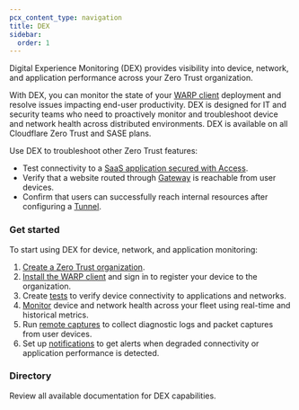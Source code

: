 ```yaml
---
pcx_content_type: navigation
title: DEX
sidebar:
  order: 1
---
```



Digital Experience Monitoring (DEX) provides visibility into device, network, and application performance across your Zero Trust organization.

With DEX, you can monitor the state of your [WARP client](/cloudflare-one/connections/connect-devices/warp/) deployment and resolve issues impacting end-user productivity. DEX is designed for IT and security teams who need to proactively monitor and troubleshoot device and network health across distributed environments. DEX is available on all Cloudflare Zero Trust and SASE plans.

Use DEX to troubleshoot other Zero Trust features:

- Test connectivity to a [SaaS application secured with Access](/cloudflare-one/applications/configure-apps/saas-apps/).
- Verify that a website routed through [Gateway](/cloudflare-one/policies/gateway/) is reachable from user devices.
- Confirm that users can successfully reach internal resources after configuring a [Tunnel](/cloudflare-one/connections/connect-networks/get-started/create-remote-tunnel/).

### Get started

To start using DEX for device, network, and application monitoring:

1. [Create a Zero Trust organization](/cloudflare-one/setup/#create-a-zero-trust-organization).
2. [Install the WARP client](/cloudflare-one/connections/connect-devices/warp/) and sign in to register your device to the organization.
3. Create [tests](/cloudflare-one/insights/dex/tests/) to verify device connectivity to applications and networks.
4. [Monitor](/cloudflare-one/insights/dex/monitoring/) device and network health across your fleet using real-time and historical metrics.
5. Run [remote captures](/cloudflare-one/insights/dex/remote-captures/) to collect diagnostic logs and packet captures from user devices.
6. Set up [notifications](/cloudflare-one/insights/dex/notifications/) to get alerts when degraded connectivity or application performance is detected.

### Directory

Review all available documentation for DEX capabilities.

<DirectoryListing />
